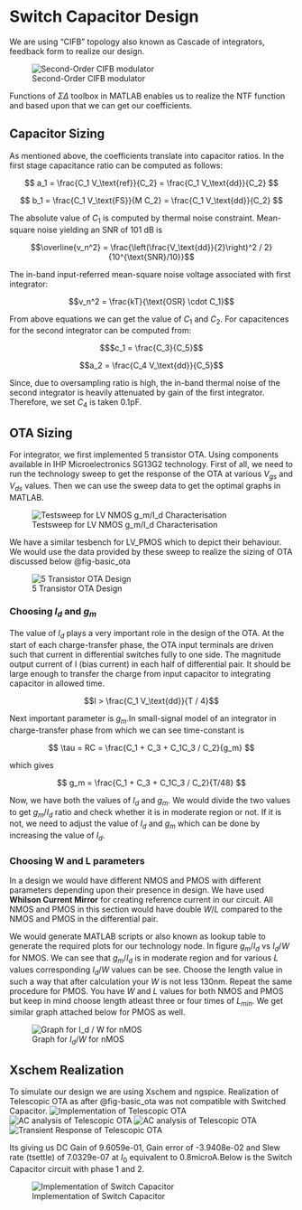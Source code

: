 # Switch Capacitor Design

We are using "CIFB" topology also known as Cascade of integrators, feedback form to realize our design.

![Second-Order CIFB modulator](figures/switch_cap/_coeff.svg){#fig-SIMPLE_SH}

Functions of $\Sigma \Delta$ toolbox in MATLAB enables us to realize the NTF function and based upon that we can get our coefficients.

## Capacitor Sizing

As mentioned above, the coefficients translate into capacitor ratios. In the first stage capacitance ratio can be computed as follows:

$$ 
a_1 = \frac{C_1 V_\text{ref}}{C_2} = \frac{C_1 V_\text{dd}}{C_2}
$$

$$
b_1 = \frac{C_1 V_\text{FS}}{M C_2} = \frac{C_1 V_\text{dd}}{C_2}
 $$

The absolute value of $C_{1}$ is computed by thermal noise constraint. Mean-square noise yielding an SNR of 101 dB is 

$$\overline{v_n^2} = \frac{\left(\frac{V_\text{dd}}{2}\right)^2 / 2}{10^{\text{SNR}/10}}$$

The in-band input-referred mean-square noise voltage associated with first integrator:

$$v_n^2 = \frac{kT}{\text{OSR} \cdot C_1}$$

From above equations we can get the value of $C_1$ and $C_2$. For capacitences for the second integrator can be computed from:

$$$c_1 = \frac{C_3}{C_5}$$

$$a_2 = \frac{C_4 V_\text{dd}}{C_5}$$

Since, due to oversampling ratio is high, the in-band thermal noise of the second integrator is heavily attenuated by gain of the first integrator. Therefore, we set $C_4$ is taken 0.1pF. 

## OTA Sizing

For integrator, we first implemented 5 transistor OTA. Using components available in IHP Microelectronics SG13G2 technology. First of all, we need to run the technology sweep to get the response of the OTA at various $V_{gs}$ and $V_{ds}$ values. Then we can use the sweep data to get the optimal graphs in MATLAB.

![Testsweep for LV NMOS g_m/I_d Characterisation](figures/switch_cap/techsweep_nmos.svg){#fig-Nmos_sweep}

We have a similar tesbench for LV_PMOS which to depict their behaviour. We would use the data provided by these sweep to realize the sizing of OTA discussed below @fig-basic_ota 

![5 Transistor OTA Design](figures/opamp/5t_ota.svg){#fig-basic_ota}


### Choosing $I_{d}$ and $g_{m}$

The value of $I_d$ plays a very important role in the design of the OTA. At the start of each charge-transfer phase, the OTA input terminals are driven such that current in differential switches fully to one side. The magnitude output current of I (bias current) in each half of differential pair. It should be large enough to transfer the charge from input capacitor to integrating capacitor in allowed time.

$$I > \frac{C_1 V_\text{dd}}{T / 4}$$

Next important parameter is $g_m$.In small-signal model of an integrator in charge-transfer phase from which we can see time-constant is

$$
\tau = RC = \frac{C_1 + C_3 + C_1C_3 / C_2}{g_m}
$$

which gives 

$$
g_m = \frac{C_1 + C_3 + C_1C_3 / C_2}{T/48}
$$

Now, we have both the values of $I_d$ and $g_m$. We would divide the two values to get $g_m/I_d$ ratio and check whether it is in moderate region or not. If it is not, we need to adjust the value of $I_d$ and $g_m$ which can be done by increasing the value of $I_d$.

### Choosing W and L parameters

In a design we would have different NMOS and PMOS with different parameters depending upon their presence in design. We have used **Whilson Current Mirror** for creating reference current in our circuit. All NMOS and PMOS in this section would have double $W/L$ compared to the NMOS and PMOS in the differential pair.

We would generate MATLAB scripts or also known as lookup table to generate the required plots for our technology node. In figure $g_m/I_d$ vs $I_d/W$ for NMOS. We can see that $g_m/I_d$ is in moderate region and for various $L$ values corresponding $I_d/W$ values can be see. Choose the length value in such a way that after calculation your $W$ is not less 130nm. Repeat the same procedure for PMOS. You have $W$ and $L$ values for both NMOS and PMOS but keep in mind choose length atleast three or four times of $L_{min}$. We get similar graph attached below for PMOS as well.

![Graph for $I_d / W$ for nMOS](figures/switch_cap/priyanka_img_matlab.svg){#fig-graph_ota}

## Xschem Realization

To simulate our design we are using Xschem and ngspice. Realization of Telescopic OTA as after @fig-basic_ota was not compatible with Switched Capacitor.
![Implementation of Telescopic OTA](figures/opamp/Telescopic.svg)
![AC analysis of Telescopic OTA](figures/opamp/ac0.svg)
![AC analysis of Telescopic OTA](figures/opamp/ac1.svg)
![Transient Response of Telescopic OTA](figures/opamp/tran0.svg)

Its giving us DC Gain of 9.6059e-01, Gain error of -3.9408e-02 and Slew rate (tsettle) of 7.0329e-07 at $I_0$ equivalent to 0.8microA.Below is the Switch Capacitor circuit with phase 1 and 2.

![Implementation of Switch Capacitor](figures/opamp/Final_circuit_last.svg)
